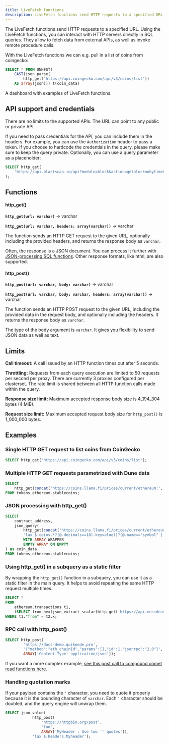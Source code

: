 ```yaml
---
title: LiveFetch functions
description: LiveFetch functions send HTTP requests to a specified URL.
---
```


The LiveFetch functions send HTTP requests to a specified URL.
Using the LiveFetch functions, you can interact with HTTP servers directly in SQL queries.
They allow to fetch data from external APIs, as well as invoke remote procedure calls.

With the LiveFetch functions we can e.g. pull in a list of coins from coingecko:

```sql
SELECT * FROM UNNEST(
    CAST(json_parse(
        http_get('https://api.coingecko.com/api/v3/coins/list'))
    AS array(json))) t(coin_data)
```

<DuneEmbed qID={3478053} vID={5845623} height={300} />

<CardGroup cols={1}>
  <Card title="Example Dashboard" icon="chart-simple" href="https://dune.com/dune/dunesql-live-fetch-functions">
    A dashboard with examples of LiveFetch functions.
  </Card>
</CardGroup>

## API support and credentials

There are no limits to the supported APIs. The URL can point to any public or private API.

If you need to pass credentials for the API, you can include them in the headers.
For example, you can use the `Authorization` header to pass a token.
If you choose to hardcode the credentials in the query, please make sure to keep the query private.
Optionally, you can use a query parameter as a placeholder:

```sql
SELECT http_get(
    'https://api.blastscan.io/api?module=block&action=getblocknobytime&timestamp=1711712564&closest=before&apikey={{api_key}}'
);
```

## Functions

#### http_get()

**``http_get(url: varchar)``** → varchar

**``http_get(url: varchar, headers: array(varchar))``** → varchar

The function sends an HTTP GET request to the given URL, optionally including the provided headers,
and returns the response body as `varchar`.

Often, the response is a JSON document. You can process it further with [JSON-processing SQL functions](/query-engine/Functions-and-operators/json).
Other response formats, like html, are also supported.

#### http_post()

**``http_post(url: varchar, body: varchar)``** → varchar

**``http_post(url: varchar, body: varchar, headers: array(varchar))``** → varchar

The function sends an HTTP POST request to the given URL, including the provided data in the request body,
and optionally including the headers. It returns the response body as `varchar`.

The type of the body argument is `varchar`. It gives you flexibility to send JSON data as well as text.

## Limits

**Call timeout:** A call issued by an HTTP function times out after 5 seconds.

**Throttling:** Requests from each query execution are limited to 50 requests per second per proxy.
There are currently 3 proxies configured per clusterset. The rate limit is shared between all HTTP function calls
made within the query.

**Response size limit:** Maximum accepted response body size is 4_194_304 bytes (4 MiB).

**Request size limit:** Maximum accepted request body size for `http_post()` is 1_000_000 bytes.

## Examples

### Single HTTP GET request to list coins from CoinGecko

```sql
SELECT http_get('https://api.coingecko.com/api/v3/coins/list');
```

### Multiple HTTP GET requests parametrized with Dune data

```sql
SELECT
    http_get(concat('https://coins.llama.fi/prices/current/ethereum:', CAST(contract_address AS varchar)))
FROM tokens_ethereum.stablecoins;
```

### JSON processing with http_get()

```sql
SELECT
    contract_address,
    json_query(
        http_get(concat('https://coins.llama.fi/prices/current/ethereum:', CAST(contract_address AS varchar))),
        'lax $.coins.*?(@.decimals==18).keyvalue()?(@.name=="symbol" || @.name=="price" || @.name=="decimals").value'
        WITH ARRAY WRAPPER
        EMPTY ARRAY ON EMPTY
) as coin_data
FROM tokens_ethereum.stablecoins;
```

### Using http_get() in a subquery as a static filter
By wrapping the `http_get()` function in a subquery, you can use it as a static filter in the main query.
It helps to avoid repeating the same HTTP request multiple times.

```sql
SELECT *
FROM
    ethereum.transactions t1,
    (SELECT from_hex(json_extract_scalar(http_get('https://api.ensideas.com/ens/resolve/vitalik.eth'),'$.address'))) t2(x)
WHERE t1."from" = t2.x;
```

### RPC call with http_post()

```sql
SELECT http_post(
		'https://docs-demo.quiknode.pro',
		'{"method":"eth_chainId","params":[],"id":1,"jsonrpc":"2.0"}',
		ARRAY['Content-Type: application/json']);
```

If you want a more complex example, [see this post call to compound comet read functions here](https://dune.com/queries/3571891).

### Handling quotation marks
If your payload contains the `'` character, you need to quote it properly because it is the bounding character of `varchar`.
Each `'` character should be doubled, and the query engine will unwrap them.

```sql
SELECT json_value(
	        http_post(
			    'https://httpbin.org/post',
				'foo',
				ARRAY['MyHeader : Use two '' quotes']),
			'lax $.headers.Myheader');
```
